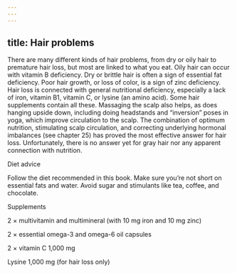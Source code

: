 ```yaml
---
---
---
```

title: Hair problems
---




There are many different kinds of hair problems, from dry or oily hair to premature hair loss, but most are linked to what you eat. Oily hair can occur with vitamin B deficiency. Dry or brittle hair is often a sign of essential fat deficiency. Poor hair growth, or loss of color, is a sign of zinc deficiency. Hair loss is connected with general nutritional deficiency, especially a lack of iron, vitamin B1, vitamin C, or lysine (an amino acid). Some hair supplements contain all these. Massaging the scalp also helps, as does hanging upside down, including doing headstands and “inversion” poses in yoga, which improve circulation to the scalp. The combination of optimum nutrition, stimulating scalp circulation, and correcting underlying hormonal imbalances (see chapter 25) has proved the most effective answer for hair loss. Unfortunately, there is no answer yet for gray hair nor any apparent connection with nutrition.





Diet advice


Follow the diet recommended in this book. Make sure you’re not short on essential fats and water. Avoid sugar and stimulants like tea, coffee, and chocolate.





Supplements


2 × multivitamin and multimineral (with 10 mg iron and 10 mg zinc)

2 × essential omega-3 and omega-6 oil capsules

2 × vitamin C 1,000 mg

Lysine 1,000 mg (for hair loss only)